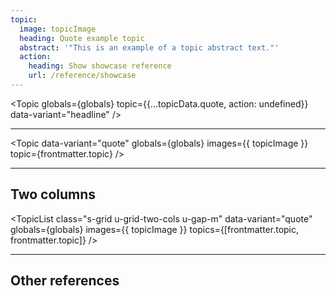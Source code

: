```yaml
---
topic:
  image: topicImage
  heading: Quote example topic
  abstract: '"This is an example of a topic abstract text."'
  action:
    heading: Show showcase reference
    url: /reference/showcase
---
```


<Topic
  globals={globals}
  topic={{...topicData.quote, action: undefined}}
  data-variant="headline"
/>

---

<Topic
  data-variant="quote"
  globals={globals}
  images={{ topicImage }}
  topic={frontmatter.topic}
/>

---

## Two columns

<TopicList 
  class="s-grid u-grid-two-cols u-gap-m"
  data-variant="quote"
  globals={globals}
  images={{ topicImage }}
  topics={[frontmatter.topic, frontmatter.topic]}
/>

---

## Other references

<TopicList 
  class="s-grid u-grid-three-cols u-gap-m"
  data-variant="card"
  globals={globals}
  topics={Object.values(topicData)}
/>
